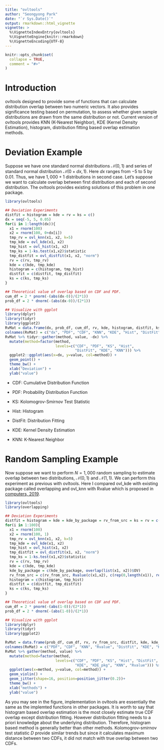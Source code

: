 ```yaml
---
title: "ovltools"
author: "Seongyong Park"
date: "`r Sys.Date()`"
output: rmarkdown::html_vignette
vignette: >
  %\VignetteIndexEntry{ovltools}
  %\VignetteEngine{knitr::rmarkdown}
  %\VignetteEncoding{UTF-8}
---
```


```r
knitr::opts_chunk$set(
  collapse = TRUE,
  comment = "#>"
)
```

# Introduction

ovltools designed to provide some of functions that can calculate distribution overlap between two numeric vectors. It also provides significance testing based on permutation, to assess whether given sample distributions are drawn from the same distribution or not. Current version of ovltools provides KNN (K-Nearest Neighbor), KDE (Kernel Density Estimation), histogram, distribution fitting based overlap estimation methods. 

# Deviation Example

Suppose we have one standard normal distributions $\mathcal{N}(0,1)$ and series of standard normal distribution $\mathcal{N}(0+dx, 1)$. Here $dx$ ranges from $-5$ to $5$ by $0.01$. Thus, we have $1,000 + 1$ distributions in second case. Let's suppose we want to calculate overlap between first distribution and each of second distribution. The ovltools provides existing solutions of this problem in one package. 

```r
library(ovltools)

## Deviation Experiments
distfit = histogram = kde = rv = ks = c()
dx = seq(-5, 5, 0.05)
for(i in 1:length(dx)){
  x1 = rnorm(100)
  x2 = rnorm(100, 0+dx[i])
  tmp_rv = ovl_knn(x1, x2, k=5)
  tmp_kde = ovl_kde(x1, x2)
  tmp_hist = ovl_hist(x1, x2)
  tmp_ks = 1-ks.test(x1,x2)$statistic
  tmp_distfit = ovl_distfit(x1, x2, "norm")
  rv = c(rv, tmp_rv)
  kde = c(kde, tmp_kde)
  histogram = c(histogram, tmp_hist)
  distfit = c(distfit, tmp_distfit)
  ks = c(ks, tmp_ks)
}

## Theoretical value of overlap based on CDF and PDF.
cum_df = 2 * pnorm(-(abs(dx-0))/(2*1))
prob_df = 2 * dnorm(-(abs(dx-0))/(2*1))

## Visualize with ggplot
library(dplyr)
library(tidyr)
library(ggplot2)
RvMat = data.frame(dx, prob_df, cum_df, rv, kde, histogram, distfit, ks)
colnames(RvMat) = c("dx", "PDF", "CDF", "KNN", "KDE", "Hist", "DistFit", "KS")
RvMat %>% tidyr::gather(method, value, -dx) %>%
  mutate(method=factor(method, 
                       levels=c("CDF", "PDF", "KS", "Hist", 
                                "DistFit", "KDE", "KNN"))) %>%
  ggplot2::ggplot(aes(x=dx, y=value, col=method)) +
  geom_point() +
  theme_bw() +
  xlab("Deviation") +
  ylab("value")

```

- CDF: Cumulative Distribution Function

- PDF: Probability Distribution Function

- KS: Kolomogrov-Smirnov Test Statistic

- Hist: Histogram

- DistFit: Distribution Fitting

- KDE: Kernel Density Estimation

- KNN: K-Nearest Neighbor



# Random Sampling Example
Now suppose we want to perform $N=1,000$ random sampling to estimate overlap between two distributions, $\mathcal{N}(0,1)$ and $\mathcal{N}(1,1)$. We can perform this experiment as previous with ovltools. Here I compared ovl_kde with existing package called overlapping and ovl_knn with Rvalue which is proposed in [computers, 2019](https://www.mdpi.com/2073-431X/8/2/42).

```r
library(ovltools)
library(overlapping)

## Deviation Experiments
distfit = histogram = kde = kde_by_package = rv_from_src = ks = rv = c()
for(i in 1:100){
  x1 = rnorm(100)
  x2 = rnorm(100, 1)
  tmp_rv = ovl_knn(x1, x2, k=5)
  tmp_kde = ovl_kde(x1, x2)
  tmp_hist = ovl_hist(x1, x2)
  tmp_distfit = ovl_distfit(x1, x2, "norm")
  tmp_ks = 1-ks.test(x1,x2)$statistic
  rv = c(rv, tmp_rv)
  kde = c(kde, tmp_kde)
  kde_by_package = c(kde_by_package, overlap(list(x1, x2))$OV)
  rv_from_src = c(rv_from_src, Rvalue(c(x1,x2), c(rep(0,length(x1)), rep(1,length(x2)))))
  histogram = c(histogram, tmp_hist)
  distfit = c(distfit, tmp_distfit)
  ks = c(ks, tmp_ks)
}

## Theoretical value of overlap based on CDF and PDF.
cum_df = 2 * pnorm(-(abs(1-0))/(2*1))
prob_df = 2 * dnorm(-(abs(1-0))/(2*1))

## Visualize with ggplot
library(dplyr)
library(tidyr)
library(ggplot2)

RvMat = data.frame(prob_df, cum_df, rv, rv_from_src, distfit, kde, kde_by_package, histogram, ks)
colnames(RvMat) = c("PDF", "CDF", "KNN", "Rvalue", "DistFit", "KDE", "KDE_pkg", "Hist", "KS")
RvMat %>% gather(method, value) %>% 
  mutate(method=factor(method, 
                       levels=c("CDF", "PDF", "KS", "Hist", "DistFit", 
                                "KDE", "KDE_pkg", "KNN", "Rvalue"))) %>%
  ggplot(aes(x=method, y=value, col=method)) +
  geom_violin() +
  geom_jitter(shape=16, position=position_jitter(0.2))+
  theme_bw() +
  xlab("methods") +
  ylab("value")

```

As you may see in the figure, implementation in ovltools are essentially the same as the implemted functions in other packages. It is worth to say that histogram based overlap estimation is the most closely estimate true CDF overlap except distribution fitting. However distribution fitting needs to a priori knowledge about the underlying distribution. Therefore, histogram based method is generally better than other methods. Kolomogrov-smirnov test statistic $D$ provide similar trends but since it calculates maximum distance between two CDFs, it did not match with true overlap between two CDFs. 
